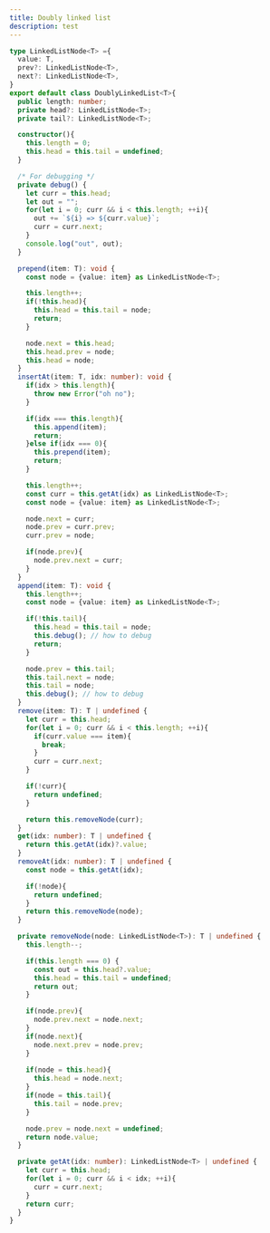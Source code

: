 ```yaml
---
title: Doubly linked list
description: test
---
```



```ts
type LinkedListNode<T> ={
  value: T,
  prev?: LinkedListNode<T>,
  next?: LinkedListNode<T>,
}
export default class DoublyLinkedList<T>{
  public length: number;
  private head?: LinkedListNode<T>;
  private tail?: LinkedListNode<T>;

  constructor(){
    this.length = 0;
    this.head = this.tail = undefined;
  }

  /* For debugging */
  private debug() {
    let curr = this.head;
    let out = "";
    for(let i = 0; curr && i < this.length; ++i){
      out += `${i} => ${curr.value}`;
      curr = curr.next;
    }
    console.log("out", out);
  }

  prepend(item: T): void {
    const node = {value: item} as LinkedListNode<T>;

    this.length++;
    if(!this.head){
      this.head = this.tail = node;
      return;
    }

    node.next = this.head;
    this.head.prev = node;
    this.head = node;
  }
  insertAt(item: T, idx: number): void {
    if(idx > this.length){
      throw new Error("oh no");
    }

    if(idx === this.length){
      this.append(item);
      return;
    }else if(idx === 0){
      this.prepend(item);
      return;
    }

    this.length++;
    const curr = this.getAt(idx) as LinkedListNode<T>;
    const node = {value: item} as LinkedListNode<T>;

    node.next = curr;
    node.prev = curr.prev;
    curr.prev = node;

    if(node.prev){
      node.prev.next = curr;
    }
  }
  append(item: T): void {
    this.length++;
    const node = {value: item} as LinkedListNode<T>;

    if(!this.tail){
      this.head = this.tail = node;
      this.debug(); // how to debug
      return;
    }

    node.prev = this.tail;
    this.tail.next = node;
    this.tail = node;
    this.debug(); // how to debug
  }
  remove(item: T): T | undefined {
    let curr = this.head;
    for(let i = 0; curr && i < this.length; ++i){
      if(curr.value === item){
        break;
      }
      curr = curr.next;
    }

    if(!curr){
      return undefined;
    }

    return this.removeNode(curr);
  }
  get(idx: number): T | undefined {
    return this.getAt(idx)?.value;
  }
  removeAt(idx: number): T | undefined {
    const node = this.getAt(idx);

    if(!node){
      return undefined;
    }
    return this.removeNode(node);
  }

  private removeNode(node: LinkedListNode<T>): T | undefined {
    this.length--;

    if(this.length === 0) {
      const out = this.head?.value;
      this.head = this.tail = undefined;
      return out;
    }

    if(node.prev){
      node.prev.next = node.next;
    }
    if(node.next){
      node.next.prev = node.prev;
    }
    
    if(node = this.head){
      this.head = node.next;
    }
    if(node = this.tail){
      this.tail = node.prev;
    }

    node.prev = node.next = undefined;
    return node.value;
  }

  private getAt(idx: number): LinkedListNode<T> | undefined {
    let curr = this.head;
    for(let i = 0; curr && i < idx; ++i){
      curr = curr.next;
    }
    return curr;
  }
}
```
